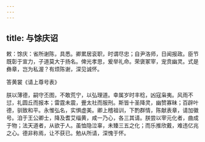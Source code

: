 ```yaml
---
---
---
```

title: 与馀庆诏
---



敕：馀庆：省所谢陈，具悉。卿累居衮职，时谓尽忠；自尹洛师，日闻报政。臣节既彰于宣力，子道莫大于扬名。俾光孝思，爰举礼命。荣褒冢宰，宠贲幽灵。式是彝章，岂为私渥？有烦陈谢，深见诚怀。

答黄裳《请上尊号表》

朕以薄德，嗣守丕图，不敢荒宁，以弘理道。幸属岁时丰稔，凶寇枭夷。风雨不愆，礼圆丘而报本；雷霆未震，舋太社而服刑。斯皆十圣降灵，幽赞寡昧；百辟叶德，驯致和平。永惟弘名，实惧虚美。卿上稽祖训，下酌群情，陈献表章，请加徽号。洎于王公卿士，降及耆艾缁黄，咸一乃心，各三其请。朕尝以宰元化者，曲成于物；法天道者，从欲于人。虽恤隐泣辜，未臻三五之化；而乐推欣戴，难违亿兆之心。德非称焉，让不获已。勉从所请，深愧于怀。